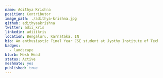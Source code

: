 ---
name: Adithya Krishna
position: Contributor
image_path: ./adithya-krishna.jpg
github: adithyaakrishna
twitter: adii_kris
linkedin: adiiikris
location: Bengaluru, Karnataka, IN
bio: An enthusiastic Final Year CSE student at Jyothy Institute of Technology, Bengaluru and trying to explore newer fields and a person who loves to contribute to Open Source Software. I'm also the type of person who says Yes! to everything spontaneously as I believe in utilizing every opportunity I can get and learning/upskilling myself in the mean process 👨‍💻
badges:
  - landscape
blurb: Mesh Head
status: Active
meshmate: yes
published: true
---
